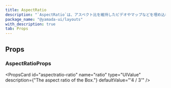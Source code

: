 ```yaml
---
title: AspectRatio
description: "`AspectRatio`は、アスペクト比を維持したビデオやマップなどを埋め込むためのコンポーネントです。"
package_name: "@yamada-ui/layouts"
with_description: true
tab: Props
---
```


## Props

### AspectRatioProps

<PropsCard
  id="aspectratio-ratio"
  name="ratio"
  type="UIValue<number>"
  description={"The aspect ratio of the Box."}
  defaultValue="'4 / 3'"
/>
